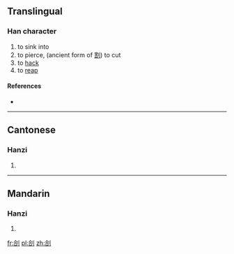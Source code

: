 ==Translingual==

===Han character===
{{Han char|rn=18|rad=刀|as=06|sn=8|four=|canj=人口中弓 (ORLN)}}

# to sink into
# to pierce, (ancient form of [[割]]) to cut
# to [[hack]]
# to [[reap]]

====References====
* {{Han ref|kx=0139.080|hdz=10336.080|uh=34E3|ud=13539}}

----

==Cantonese==

===Hanzi===
{{yue-hanzi|jyut=[[got3]], [[zak6]]|y=got3, jak6}}

# {{defn|lang=yue|sort=刀06}}

----

==Mandarin==

===Hanzi===
{{cmn-hanzi|pin=[[qià]] ([[qia4]])|wg=ch'ia<sup>4</sup>}}

# {{defn|lang=cmn|sort=刀06}}

[[fr:㓣]]
[[pl:㓣]]
[[zh:㓣]]